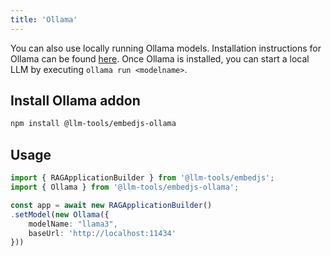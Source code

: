 ---
title: 'Ollama'
---

You can also use locally running Ollama models. Installation instructions for Ollama can be found [here](https://ollama.com/).
Once Ollama is installed, you can start a local LLM by executing `ollama run <modelname>`.

## Install Ollama addon

```bash
npm install @llm-tools/embedjs-ollama
```

## Usage

```ts
import { RAGApplicationBuilder } from '@llm-tools/embedjs';
import { Ollama } from '@llm-tools/embedjs-ollama';

const app = await new RAGApplicationBuilder()
.setModel(new Ollama({
    modelName: "llama3",
    baseUrl: 'http://localhost:11434'
}))
```
